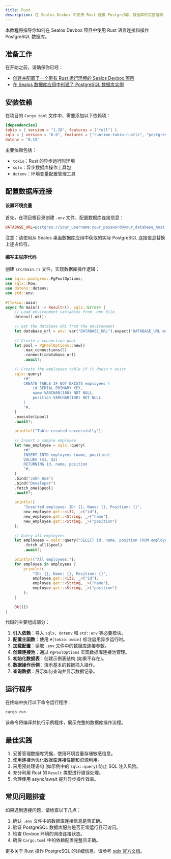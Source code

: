 ```yaml
---
title: Rust
description: 在 Sealos Devbox 中使用 Rust 连接 PostgreSQL 数据库的完整指南
---
```


本教程将指导你如何在 Sealos Devbox 项目中使用 Rust 语言连接和操作 PostgreSQL 数据库。

## 准备工作

在开始之前，请确保你已经：

- [创建并配置了一个带有 Rust 运行环境的 Sealos Devbox 项目](/docs/guides/fundamentals/create-a-project)
- [在 Sealos 数据库应用中创建了 PostgreSQL 数据库实例](./)

## 安装依赖

在项目的 `Cargo.toml` 文件中，需要添加以下依赖项：

```toml title="Cargo.toml"
[dependencies]
tokio = { version = "1.28", features = ["full"] }
sqlx = { version = "0.6", features = ["runtime-tokio-rustls", "postgres"] }
dotenv = "0.15"
```

主要依赖包括：

- `tokio`：Rust 的异步运行时环境
- `sqlx`：异步数据库操作工具包
- `dotenv`：环境变量配置管理工具

## 配置数据库连接

<div className='steps [&_h4]:step'>

#### 设置环境变量

首先，在项目根目录创建 `.env` 文件，配置数据库连接信息：

```ini title=".env"
DATABASE_URL=postgres://your_username:your_password@your_database_host:5432/your_database_name
```

注意：请使用从 Sealos 桌面数据库应用中获取的实际 PostgreSQL 连接信息替换上述占位符。

#### 编写主程序代码

创建 `src/main.rs` 文件，实现数据库操作逻辑：

```rust title="src/main.rs"
use sqlx::postgres::PgPoolOptions;
use sqlx::Row;
use dotenv::dotenv;
use std::env;
 
#[tokio::main]
async fn main() -> Result<(), sqlx::Error> {
    // Load environment variables from .env file
    dotenv().ok();
 
    // Get the database URL from the environment
    let database_url = env::var("DATABASE_URL").expect("DATABASE_URL must be set");
 
    // Create a connection pool
    let pool = PgPoolOptions::new()
        .max_connections(5)
        .connect(&database_url)
        .await?;
 
    // Create the employees table if it doesn't exist
    sqlx::query(
        r#"
        CREATE TABLE IF NOT EXISTS employees (
            id SERIAL PRIMARY KEY,
            name VARCHAR(100) NOT NULL,
            position VARCHAR(100) NOT NULL
        )
        "#,
    )
    .execute(&pool)
    .await?;
 
    println!("Table created successfully");
 
    // Insert a sample employee
    let new_employee = sqlx::query(
        r#"
        INSERT INTO employees (name, position)
        VALUES ($1, $2)
        RETURNING id, name, position
        "#,
    )
    .bind("John Doe")
    .bind("Developer")
    .fetch_one(&pool)
    .await?;
 
    println!(
        "Inserted employee: ID: {}, Name: {}, Position: {}",
        new_employee.get::<i32, _>("id"),
        new_employee.get::<String, _>("name"),
        new_employee.get::<String, _>("position")
    );
 
    // Query all employees
    let employees = sqlx::query("SELECT id, name, position FROM employees")
        .fetch_all(&pool)
        .await?;
 
    println!("All employees:");
    for employee in employees {
        println!(
            "ID: {}, Name: {}, Position: {}",
            employee.get::<i32, _>("id"),
            employee.get::<String, _>("name"),
            employee.get::<String, _>("position")
        );
    }
 
    Ok(())
}
```

代码的主要组成部分：

1. **引入依赖**：导入 `sqlx`、`dotenv` 和 `std::env` 等必要模块。
2. **配置主函数**：使用 `#[tokio::main]` 标注启用异步运行时。
3. **加载配置**：读取 `.env` 文件中的数据库连接参数。
4. **创建连接池**：通过 `PgPoolOptions` 实现数据库连接池管理。
5. **初始化数据表**：创建示例表结构 (如果不存在)。
6. **数据操作示例**：演示基本的数据插入操作。
7. **查询数据**：展示如何查询并显示数据记录。

</div>

## 运行程序

在终端中执行以下命令运行程序：

```bash
cargo run
```

该命令将编译并执行示例程序，展示完整的数据库操作流程。

## 最佳实践

1. 妥善管理数据库凭据，使用环境变量存储敏感信息。
2. 使用连接池优化数据库连接性能和资源利用。
3. 采用预处理语句 (如示例中的 `sqlx::query`) 防止 SQL 注入风险。
4. 充分利用 Rust 的 `Result` 类型进行错误处理。
5. 合理使用 async/await 提升异步操作效率。

## 常见问题排查

如果遇到连接问题，请检查以下几点：

1. 确认 `.env` 文件中的数据库连接信息是否正确。
2. 验证 PostgreSQL 数据库服务是否正常运行且可访问。
3. 检查 Devbox 环境的网络连接状态。
4. 确保 `Cargo.toml` 中的依赖配置完整且正确。

更多关于 Rust 操作 PostgreSQL 的详细信息，请参考 [sqlx 官方文档](https://github.com/launchbadge/sqlx)。